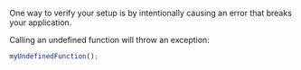 One way to verify your setup is by intentionally causing an error that breaks your application.

Calling an undefined function will throw an exception:

```javascript
myUndefinedFunction();
```
